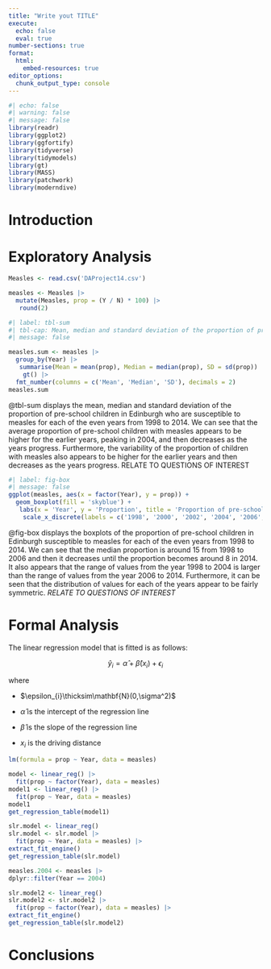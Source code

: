 ---
title: "Write yout TITLE"
execute: 
  echo: false
  eval: true
number-sections: true
format:
  html:
    embed-resources: true
editor_options: 
  chunk_output_type: console
---

```{r}
#| echo: false
#| warning: false
#| message: false
library(readr)
library(ggplot2)
library(ggfortify)
library(tidyverse)
library(tidymodels)
library(gt)
library(MASS)
library(patchwork)
library(moderndive)
```

# Introduction {#sec-intro}

# Exploratory Analysis {#sec-EA}

```{r}
Measles <- read.csv('DAProject14.csv')
```

```{r}
measles <- Measles |>
  mutate(Measles, prop = (Y / N) * 100) |>
   round(2)
```

```{r}
#| label: tbl-sum
#| tbl-cap: Mean, median and standard deviation of the proportion of pre-school children susceptible to measles
#| message: false

measles.sum <- measles |>
  group_by(Year) |>
   summarise(Mean = mean(prop), Median = median(prop), SD = sd(prop)) |>
    gt() |>
  fmt_number(columns = c('Mean', 'Median', 'SD'), decimals = 2)
measles.sum
```

@tbl-sum displays the mean, median and standard deviation of the proportion of pre-school children in Edinburgh who are susceptible to measles for each of the even years from 1998 to 2014. We can see that the average proportion of pre-school children with measles appears to be higher for the earlier years, peaking in 2004, and then decreases as the years progress. Furthermore, the variability of the proportion of children with measles also appears to be higher for the earlier years and then decreases as the years progress. RELATE TO QUESTIONS OF INTEREST

```{r}
#| label: fig-box
#| message: false
ggplot(measles, aes(x = factor(Year), y = prop)) +
  geom_boxplot(fill = 'skyblue') +
   labs(x = 'Year', y = 'Proportion', title = 'Proportion of pre-school children in Edinburgh susceptible to measles by year') +
    scale_x_discrete(labels = c('1998', '2000', '2002', '2004', '2006', '2008', '2010', '2012', '2014'))
```

@fig-box displays the boxplots of the proportion of pre-school children in Edinburgh susceptible to measles for each of the even years from 1998 to 2014. We can see that the median proportion is around 15 from 1998 to 2006 and then it decreases until the proportion becomes around 8 in 2014. It also appears that the range of values from the year 1998 to 2004 is larger than the range of values from the year 2006 to 2014. Furthermore, it can be seen that the distribution of values for each of the years appear to be fairly symmetric. *RELATE TO QUESTIONS OF INTEREST*

# Formal Analysis {#sec-FA}

The linear regression model that is fitted is as follows:

$$
\widehat{y}_{i} = \widehat\alpha + \widehat\beta(x_{i}) + \epsilon_{i}
$$

where

-   $\epsilon_{i}\thicksim\mathbf{N}(0,\sigma^2)$

-   $\widehat\alpha$ is the intercept of the regression line

-   $\widehat\beta$ is the slope of the regression line

-   $x_{i}$ is the driving distance

```{r}
lm(formula = prop ~ Year, data = measles)
```

```{r}
model <- linear_reg() |>
  fit(prop ~ factor(Year), data = measles)
model1 <- linear_reg() |>
  fit(prop ~ Year, data = measles)
model1
get_regression_table(model1)
```

```{r}
slr.model <- linear_reg()
slr.model <- slr.model |>
  fit(prop ~ Year, data = measles) |>
extract_fit_engine()
get_regression_table(slr.model)
```

```{r}
measles.2004 <- measles |>
dplyr::filter(Year == 2004)
```

```{r}
slr.model2 <- linear_reg()
slr.model2 <- slr.model2 |>
  fit(prop ~ factor(Year), data = measles) |>
extract_fit_engine()
get_regression_table(slr.model2)
```

# Conclusions {#sec-con}
